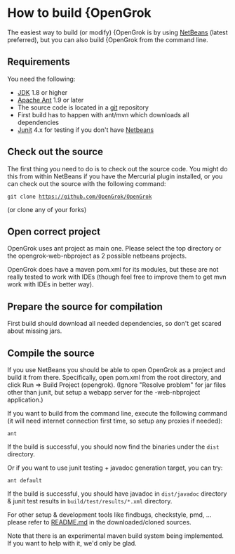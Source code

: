 = How to build {OpenGrok =

The easiest way to build (or modify) {OpenGrok is by using [http://www.netbeans.org NetBeans] (latest preferred), but you can also build {OpenGrok from the command line.

== Requirements ==

You need the following:

* [http://java.sun.com/javase/downloads/index.jsp JDK] 1.8 or higher
* [http://ant.apache.org/ Apache Ant] 1.9 or later
* The source code is located in a [http://git-scm.com/ git] repository
* First build has to happen with ant/mvn which downloads all dependencies
* [http://www.junit.org/ Junit] 4.x for testing if you don't have [http://www.netbeans.org/ Netbeans]

== Check out the source ==

The first thing you need to do is to check out the source code. You might do this from within NetBeans if you have the Mercurial plugin installed, or you can check out the source with the following command:

 git clone https://github.com/OpenGrok/OpenGrok

(or clone any of your forks)

== Open correct project ==

OpenGrok uses ant project as main one. Please select the top directory or the opengrok-web-nbproject as 2 possible netbeans projects.

OpenGrok does have a maven pom.xml for its modules, but these are not really tested to work with IDEs (though feel free to improve them to get mvn work with IDEs in better way).

== Prepare the source for compilation ==

First build should download all needed dependencies, so don't get scared about missing jars.

== Compile the source ==

If you use NetBeans you should be able to open OpenGrok as a project and build it from there. Specifically, open pom.xml from the root directory, and click Run => Build Project (opengrok). (Ignore "Resolve problem" for jar files other than junit, but setup a webapp server for the -web-nbproject application.)

If you want to build from the command line, execute the following command (it will need internet connection first time, so setup any proxies if needed):

 ant

If the build is successful, you should now find the binaries under the <code>dist</code> directory.

Or if you want to use junit testing + javadoc generation target, you can try:

 ant default


If the build is successful, you should have javadoc in <code>dist/javadoc</code> directory & junit test results in <code>build/test/results/*.xml</code> directory.

For other setup & development tools like findbugs, checkstyle, pmd, ... please refer to [https://github.com/OpenGrok/OpenGrok/blob/master/README.md README.md] in the downloaded/cloned sources.

Note that there is an experimental maven build system being implemented. If you want to help with it, we'd only be glad.

